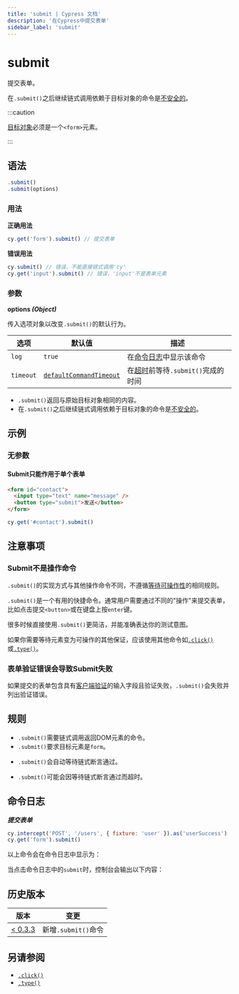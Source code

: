 ```yaml
---
title: 'submit | Cypress 文档'
description: '在Cypress中提交表单'
sidebar_label: 'submit'
---
```


<ProductHeading product="app" />

# submit

提交表单。

在`.submit()`之后继续链式调用依赖于目标对象的命令是[不安全的](/app/core-concepts/retry-ability#Only-queries-are-retried)。

:::caution

[目标对象](/app/core-concepts/introduction-to-cypress#Subject-Management)必须是一个`<form>`元素。

:::

## 语法

```javascript
.submit()
.submit(options)
```

### 用法

<Icon name="check-circle" color="green" /> **正确用法**

```javascript
cy.get('form').submit() // 提交表单
```

<Icon name="exclamation-triangle" color="red" /> **错误用法**

```javascript
cy.submit() // 错误，不能直接链式调用'cy'
cy.get('input').submit() // 错误，'input'不是表单元素
```

### 参数

<Icon name="angle-right" /> **options _(Object)_**

传入选项对象以改变`.submit()`的默认行为。

| 选项      | 默认值                                                           | 描述                                                                         |
| --------- | ----------------------------------------------------------------- | ----------------------------------------------------------------------------------- |
| `log`     | `true`                                                            | 在[命令日志](/app/core-concepts/open-mode#Command-Log)中显示该命令 |
| `timeout` | [`defaultCommandTimeout`](/app/references/configuration#Timeouts) | 在[超时](#Timeouts)前等待`.submit()`完成的时间              |

<HeaderYields />

- `.submit()`返回与原始目标对象相同的内容。
- 在`.submit()`之后继续链式调用依赖于目标对象的命令是[不安全的](/app/core-concepts/retry-ability#Only-queries-are-retried)。

## 示例

### 无参数

#### Submit只能作用于单个表单

```html
<form id="contact">
  <input type="text" name="message" />
  <button type="submit">发送</button>
</form>
```

```javascript
cy.get('#contact').submit()
```

## 注意事项

### Submit不是操作命令

`.submit()`的实现方式与其他操作命令不同，不遵循[等待可操作性](/app/core-concepts/interacting-with-elements)的相同规则。

`.submit()`是一个有用的快捷命令。通常用户需要通过不同的"操作"来提交表单，比如点击提交`<button>`或在键盘上按`enter`键。

很多时候直接使用`.submit()`更简洁，并能准确表达你的测试意图。

如果你需要等待元素变为可操作的其他保证，应该使用其他命令如[`.click()`](/api/commands/click)或[`.type()`](/api/commands/type)。

### 表单验证错误会导致Submit失败

如果提交的表单包含具有[客户端验证](https://developer.mozilla.org/en-US/docs/Learn/Forms/Form_validation)的输入字段且验证失败，`.submit()`会失败并列出验证错误。

## 规则

<HeaderRequirements />

- `.submit()`需要链式调用返回DOM元素的命令。
- `.submit()`要求目标元素是`form`。

<HeaderAssertions />

- `.submit()`会自动等待链式断言通过。

<HeaderTimeouts />

- `.submit()`可能会因等待链式断言通过而超时。

## 命令日志

**_提交表单_**

```javascript
cy.intercept('POST', '/users', { fixture: 'user' }).as('userSuccess')
cy.get('form').submit()
```

以上命令会在命令日志中显示为：

<DocsImage
  src="/img/api/submit/form-submit-shows-in-command-log-of-cypress.png"
  alt="命令日志中的submit"
/>

当点击命令日志中的`submit`时，控制台会输出以下内容：

<DocsImage
  src="/img/api/submit/console-shows-what-form-was-submitted.png"
  alt="控制台日志中的submit"
/>

## 历史版本

| 版本                                    | 变更                   |
| ------------------------------------------ | ------------------------- |
| [< 0.3.3](/app/references/changelog#0-3-3) | 新增`.submit()`命令 |

## 另请参阅

- [`.click()`](/api/commands/click)
- [`.type()`](/api/commands/type)